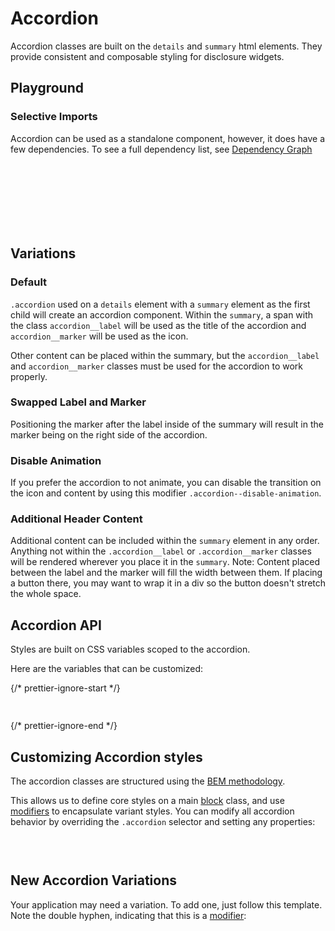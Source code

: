 

<Meta of={AccordionStories} />

# Accordion

<div
  dangerouslySetInnerHTML={{
    __html: createSourceCodeLink({ link: 'components/accordion.css' }).outerHTML,
  }}
></div>

Accordion classes are built on the `details` and `summary` html elements. They provide consistent and composable styling for disclosure widgets.

## Playground

<Canvas of={AccordionStories.Default} />
<Controls of={AccordionStories.Default} />

### Selective Imports

Accordion can be used as a standalone component, however, it does have a few dependencies. To see a full dependency list, see [Dependency Graph](?path=/docs/overview-selective-imports--docs#dependencies)

```css
/* Depends on */
@import '@rolemodel/optics/dist/css/core/tokens';
@import '@rolemodel/optics/dist/css/core/base';
@import '@rolemodel/optics/dist/css/components/icon';

/* Component */
@import '@rolemodel/optics/dist/css/components/accordion';
```

## Variations

### Default

`.accordion` used on a `details` element with a `summary` element as the first child will create an accordion component.
Within the `summary`, a span with the class `accordion__label` will be used as the title of the accordion and `accordion__marker` will be used as the icon.

Other content can be placed within the summary, but the `accordion__label` and `accordion__marker` classes must be used for the accordion to work properly.

<Canvas of={AccordionStories.Default} />

### Swapped Label and Marker

Positioning the marker after the label inside of the summary will result in the marker being on the right side of the accordion.

<Canvas of={AccordionStories.FlipHeaderAndMarker} />

### Disable Animation

If you prefer the accordion to not animate, you can disable the transition on the icon and content by using this modifier `.accordion--disable-animation`.

<Canvas of={AccordionStories.DisableAnimation} />

### Additional Header Content

Additional content can be included within the `summary` element in any order. Anything not within the `.accordion__label` or `.accordion__marker` classes will be rendered wherever you place it in the `summary`. Note: Content placed between the label and the marker will fill the width between them. If placing a button there, you may want to wrap it in a div so the button doesn't stretch the whole space.

<Canvas of={AccordionStories.AdditionalHeaderContent} />

## Accordion API

Styles are built on CSS variables scoped to the accordion.

Here are the variables that can be customized:

{/* prettier-ignore-start */}
```css
--_op-accordion-summary-min-height
```
{/* prettier-ignore-end */}

## Customizing Accordion styles

<div
  dangerouslySetInnerHTML={{
    __html: createAlert({
      title: 'Important!',
      description: 'These patterns represent how to customize the style of the accordion for your project.',
    }).outerHTML,
  }}
></div>

The accordion classes are structured using the [BEM methodology](https://getbem.com/naming).

This allows us to define core styles on a main [block](https://getbem.com/naming/#block) class, and use [modifiers](https://getbem.com/naming/#modifier) to encapsulate variant styles. You can modify all accordion behavior by overriding the `.accordion` selector and setting any properties:

```css
.accordion {
}
```

## New Accordion Variations

<div
  dangerouslySetInnerHTML={{
    __html: createAlert({
      title: 'Important!',
      description: 'These patterns represent how to create new variations of the accordion for your project.',
    }).outerHTML,
  }}
></div>

Your application may need a variation. To add one, just follow this template. Note the double hyphen, indicating that this is a [modifier](https://getbem.com/naming/#modifier):

```css
.accordion--{name} {
  --_op-accordion-summary-min-height: var(--op-font-small);
}
```
